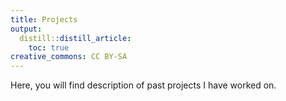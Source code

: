 ```yaml
---
title: Projects
output:
  distill::distill_article:
    toc: true
creative_commons: CC BY-SA
---
```


Here, you will find description of past projects I have worked on. 


